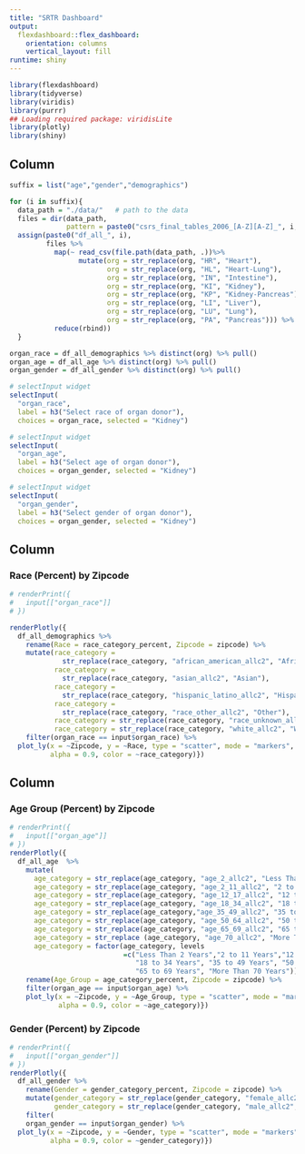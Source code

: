 ```yaml
---
title: "SRTR Dashboard"
output: 
  flexdashboard::flex_dashboard:
    orientation: columns
    vertical_layout: fill
runtime: shiny
---
```


```r
library(flexdashboard)
library(tidyverse)
library(viridis)
library(purrr)
## Loading required package: viridisLite
library(plotly)
library(shiny)
```

Column {.sidebar}
-----------------------------------------------------------------------

```r
suffix = list("age","gender","demographics")

for (i in suffix){
  data_path = "./data/"   # path to the data
  files = dir(data_path, 
              pattern = paste0("csrs_final_tables_2006_[A-Z][A-Z]_", i,".csv"))
  assign(paste0("df_all_", i),
         files %>%
           map(~ read_csv(file.path(data_path, .))%>%
                 mutate(org = str_replace(org, "HR", "Heart"),
                        org = str_replace(org, "HL", "Heart-Lung"),
                        org = str_replace(org, "IN", "Intestine"),
                        org = str_replace(org, "KI", "Kidney"),
                        org = str_replace(org, "KP", "Kidney-Pancreas"),
                        org = str_replace(org, "LI", "Liver"),
                        org = str_replace(org, "LU", "Lung"),
                        org = str_replace(org, "PA", "Pancreas"))) %>%
           reduce(rbind))
  }

organ_race = df_all_demographics %>% distinct(org) %>% pull()
organ_age = df_all_age %>% distinct(org) %>% pull()
organ_gender = df_all_gender %>% distinct(org) %>% pull()

# selectInput widget
selectInput(
  "organ_race", 
  label = h3("Select race of organ donor"),
  choices = organ_race, selected = "Kidney")

# selectInput widget
selectInput(
  "organ_age", 
  label = h3("Select age of organ donor"),
  choices = organ_gender, selected = "Kidney")

# selectInput widget
selectInput(
  "organ_gender", 
  label = h3("Select gender of organ donor"),
  choices = organ_gender, selected = "Kidney")
```

Column {data-width=650}
-----------------------------------------------------------------------

### Race (Percent) by Zipcode

```r

# renderPrint({ 
#   input[["organ_race"]]
# })

renderPlotly({
  df_all_demographics %>%
    rename(Race = race_category_percent, Zipcode = zipcode) %>%
    mutate(race_category =
             str_replace(race_category, "african_american_allc2", "African American"),
           race_category =
             str_replace(race_category, "asian_allc2", "Asian"),
           race_category =
             str_replace(race_category, "hispanic_latino_allc2", "Hispanic or Latino"),
           race_category =
             str_replace(race_category, "race_other_allc2", "Other"),
           race_category = str_replace(race_category, "race_unknown_allc2", "Unknown"),
           race_category = str_replace(race_category, "white_allc2", "White")) %>%
    filter(organ_race == input$organ_race) %>%
  plot_ly(x = ~Zipcode, y = ~Race, type = "scatter", mode = "markers",
          alpha = 0.9, color = ~race_category)})
```

Column {data-width=350}
-----------------------------------------------------------------------

### Age Group (Percent) by Zipcode

```r
# renderPrint({ 
#   input[["organ_age"]]
# })
renderPlotly({
  df_all_age  %>%
    mutate(
      age_category = str_replace(age_category, "age_2_allc2", "Less Than 2 Years"),
      age_category = str_replace(age_category, "age_2_11_allc2", "2 to 11 Years"),
      age_category = str_replace(age_category, "age_12_17_allc2", "12 to 17 Years"),
      age_category = str_replace(age_category, "age_18_34_allc2", "18 to 34 Years"),
      age_category = str_replace(age_category,"age_35_49_allc2", "35 to 49 Years"),
      age_category = str_replace(age_category, "age_50_64_allc2", "50 to 64 Years"),
      age_category = str_replace(age_category, "age_65_69_allc2", "65 to 69 Years"),
      age_category = str_replace (age_category, "age_70_allc2", "More Than 70 Years"),
      age_category = factor(age_category, levels
                            =c("Less Than 2 Years","2 to 11 Years","12 to 17 Years",
                               "18 to 34 Years", "35 to 49 Years", "50 to 64 Years",
                               "65 to 69 Years", "More Than 70 Years"))) %>%
    rename(Age_Group = age_category_percent, Zipcode = zipcode) %>%
    filter(organ_age == input$organ_age) %>%
    plot_ly(x = ~Zipcode, y = ~Age_Group, type = "scatter", mode = "markers",
            alpha = 0.9, color = ~age_category)})
```

### Gender (Percent) by Zipcode

```r
# renderPrint({ 
#   input[["organ_gender"]]
# })
renderPlotly({
  df_all_gender %>%
    rename(Gender = gender_category_percent, Zipcode = zipcode) %>%
    mutate(gender_category = str_replace(gender_category, "female_allc2", "Female"),
           gender_category = str_replace(gender_category, "male_allc2", "Male")) %>%
    filter(
    organ_gender == input$organ_gender) %>%
  plot_ly(x = ~Zipcode, y = ~Gender, type = "scatter", mode = "markers",
          alpha = 0.9, color = ~gender_category)})
```